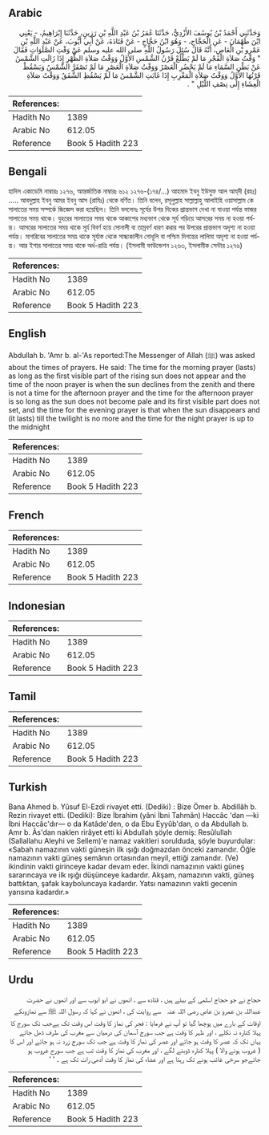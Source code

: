 ## Arabic


<div dir="rtl" lang="ar" style={{fontSize:'larger',backgroundColor:'#f8f9fa',padding:20}}>
وَحَدَّثَنِي أَحْمَدُ بْنُ يُوسُفَ الأَزْدِيُّ، حَدَّثَنَا عُمَرُ بْنُ عَبْدِ اللَّهِ بْنِ رَزِينٍ، حَدَّثَنَا إِبْرَاهِيمُ، - يَعْنِي ابْنَ طَهْمَانَ - عَنِ الْحَجَّاجِ، - وَهُوَ ابْنُ حَجَّاجٍ - عَنْ قَتَادَةَ، عَنْ أَبِي أَيُّوبَ، عَنْ عَبْدِ اللَّهِ بْنِ عَمْرِو بْنِ الْعَاصِ، أَنَّهُ قَالَ سُئِلَ رَسُولُ اللَّهِ صلى الله عليه وسلم عَنْ وَقْتِ الصَّلَوَاتِ فَقَالَ ‏ "‏ وَقْتُ صَلاَةِ الْفَجْرِ مَا لَمْ يَطْلُعْ قَرْنُ الشَّمْسِ الأَوَّلُ وَوَقْتُ صَلاَةِ الظُّهْرِ إِذَا زَالَتِ الشَّمْسُ عَنْ بَطْنِ السَّمَاءِ مَا لَمْ يَحْضُرِ الْعَصْرُ وَوَقْتُ صَلاَةِ الْعَصْرِ مَا لَمْ تَصْفَرَّ الشَّمْسُ وَيَسْقُطْ قَرْنُهَا الأَوَّلُ وَوَقْتُ صَلاَةِ الْمَغْرِبِ إِذَا غَابَتِ الشَّمْسُ مَا لَمْ يَسْقُطِ الشَّفَقُ وَوَقْتُ صَلاَةِ الْعِشَاءِ إِلَى نِصْفِ اللَّيْلِ ‏"‏ ‏.‏
</div>
<div style={{backgroundColor:'#f8f9fa',padding:20, marginBottom: 10}}><table> <thead> <tr> <th>References:</th> <th></th> </tr> </thead> <tbody><tr><td>Hadith No</td><td>1389</td></tr><tr><td>Arabic No</td><td>612.05</td></tr><tr><td>Reference</td><td>Book 5 Hadith 223</td></tr></tbody></table></div>

## Bengali


<div dir="ltr" lang="bn" style={{fontSize:'larger',backgroundColor:'#f8f9fa',padding:20}}>
হাদিস একাডেমি নাম্বারঃ ১২৭৬, আন্তর্জাতিক নাম্বারঃ ৬১২ ১২৭৬-(১৭৪/...) আহমাদ ইবনু ইউসুফ আল আয্‌দী (রহঃ) ..... আবদুল্লাহ ইবনু আমর ইবনু আস (রাযিঃ) থেকে বর্ণিত। তিনি বলেন, রসূলুল্লাহ সাল্লাল্লাহু আলাইহি ওয়াসাল্লাম কে সালাতের সময় সম্পর্কে জিজ্ঞেস করা হয়েছিল। তিনি বললেনঃ সূর্যের উপর দিকের প্রান্তভাগ দেখা না যাওয়া পর্যন্ত ফাজর সালাতের সময় থাকে। যুহরের সালাতের সময় থাকে আকাশের মধ্যভাগ থেকে সূর্য গড়িয়ে আসরের সময় না হওয়া পর্যন্ত। আসরের সালাতের সময় থাকে সূর্য বিবর্ণ হয়ে সোনালী বা তাম্রবর্ণ ধারণ করার পর উপরের প্রান্তভাগ অদৃশ্য না হওয়া পর্যন্ত। মাগরিবের সালাতের সময় থাকে সূর্যাস্ত থেকে সান্ধ্যকালীন গোধূলি বা পশ্চিম দিগন্তের লালিমা অদৃশ্য না হওয়া পর্যন্ত। আর ইশার সালাতের সময় থাকে অর্ধ-রাত্রি পর্যন্ত। (ইসলামী ফাউন্ডেশন ১২৬৩, ইসলামীক সেন্টার ১২৭৬)
</div>
<div style={{backgroundColor:'#f8f9fa',padding:20, marginBottom: 10}}><table> <thead> <tr> <th>References:</th> <th></th> </tr> </thead> <tbody><tr><td>Hadith No</td><td>1389</td></tr><tr><td>Arabic No</td><td>612.05</td></tr><tr><td>Reference</td><td>Book 5 Hadith 223</td></tr></tbody></table></div>

## English


<div dir="ltr" lang="en" style={{fontSize:'larger',backgroundColor:'#f8f9fa',padding:20}}>
Abdullah b. 'Amr b. al-'As reported:The Messenger of Allah (ﷺ) was asked about the times of prayers. He said: The time for the morning prayer (lasts) as long as the first visible part of the rising sun does not appear and the time of the noon prayer is when the sun declines from the zenith and there is not a time for the afternoon prayer and the time for the afternoon prayer is so long as the sun does not become pale and its first visible part does not set, and the time for the evening prayer is that when the sun disappears and (it lasts) till the twilight is no more and the time for the night prayer is up to the midnight
</div>
<div style={{backgroundColor:'#f8f9fa',padding:20, marginBottom: 10}}><table> <thead> <tr> <th>References:</th> <th></th> </tr> </thead> <tbody><tr><td>Hadith No</td><td>1389</td></tr><tr><td>Arabic No</td><td>612.05</td></tr><tr><td>Reference</td><td>Book 5 Hadith 223</td></tr></tbody></table></div>

## French


<div dir="ltr" lang="fr" style={{fontSize:'larger',backgroundColor:'#f8f9fa',padding:20}}>

</div>
<div style={{backgroundColor:'#f8f9fa',padding:20, marginBottom: 10}}><table> <thead> <tr> <th>References:</th> <th></th> </tr> </thead> <tbody><tr><td>Hadith No</td><td>1389</td></tr><tr><td>Arabic No</td><td>612.05</td></tr><tr><td>Reference</td><td>Book 5 Hadith 223</td></tr></tbody></table></div>

## Indonesian


<div dir="ltr" lang="id" style={{fontSize:'larger',backgroundColor:'#f8f9fa',padding:20}}>

</div>
<div style={{backgroundColor:'#f8f9fa',padding:20, marginBottom: 10}}><table> <thead> <tr> <th>References:</th> <th></th> </tr> </thead> <tbody><tr><td>Hadith No</td><td>1389</td></tr><tr><td>Arabic No</td><td>612.05</td></tr><tr><td>Reference</td><td>Book 5 Hadith 223</td></tr></tbody></table></div>

## Tamil


<div dir="ltr" lang="ta" style={{fontSize:'larger',backgroundColor:'#f8f9fa',padding:20}}>

</div>
<div style={{backgroundColor:'#f8f9fa',padding:20, marginBottom: 10}}><table> <thead> <tr> <th>References:</th> <th></th> </tr> </thead> <tbody><tr><td>Hadith No</td><td>1389</td></tr><tr><td>Arabic No</td><td>612.05</td></tr><tr><td>Reference</td><td>Book 5 Hadith 223</td></tr></tbody></table></div>

## Turkish


<div dir="ltr" lang="tr" style={{fontSize:'larger',backgroundColor:'#f8f9fa',padding:20}}>
Bana Ahmed b. Yûsuf El-Ezdi rivayet etti. (Dediki) : Bize Ömer b. Abdillâh b. Rezin rivayet etti. (Dediki): Bize İbrahim (yâni İbni Tahmân) Haccâc 'dan —ki İbni Haccâc'dır— o da Katâde'den, o da Ebu Eyyûb'dan, o da Abdullah b. Amr b. Âs'dan naklen rirâyet etti ki Abdullah şöyle demiş: Resûlullah (Sallallahu Aleyhi ve Sellem)'e namaz vakitleri sorulduda, şöyle buyurdular: «Sabah namazının vakti güneşin ilk ışığı doğmazdan önceki zamandır. Öğle namazının vakti güneş semânın ortasından meyil, ettiği zamandır. (Ve) ikindinin vakti girinceye kadar devam eder. İkindi namazının vakti güneş sararıncaya ve ilk ışığı düşünceye kadardır. Akşam, namazının vakti, güneş battıktan, şafak kayboluncaya kadardır. Yatsı namazının vakti gecenin yarısına kadardır.»
</div>
<div style={{backgroundColor:'#f8f9fa',padding:20, marginBottom: 10}}><table> <thead> <tr> <th>References:</th> <th></th> </tr> </thead> <tbody><tr><td>Hadith No</td><td>1389</td></tr><tr><td>Arabic No</td><td>612.05</td></tr><tr><td>Reference</td><td>Book 5 Hadith 223</td></tr></tbody></table></div>

## Urdu


<div dir="rtl" lang="ur" style={{fontSize:'larger',backgroundColor:'#f8f9fa',padding:20}}>
حجاج نے جو حجاج اسلمی کے بیٹے ہیں ، قتادہ سے ، انھوں نے ابو ایوب سے اور انھوں نے حضرت عبداللہ بن عمرو بن عاص ‌رضی ‌اللہ ‌عنہ ‌ ‌ سے روایت کی ، انھوں نے کہا کہ رسول اللہ ﷺ سے نمازوںکے اوقات کے بارے میں پوچھا گیا تو آپ نے فرمایا : فجر کی نماز کا وقت اس وقت تک ہےجب تک سورج کا پہلا کنارہ نہ نکلے ، اور ظہر کا وقت ہے جب سورج آسمان کی درمیان سے مغرب کی طرف ڈھل جائے یہاں تک کہ عصر کا وقت ہو جائے اور عصر کی نماز کا وقت ہے جب تک سورج زرد نہ ہو جائے اور اس کا ( غروب ہونے والا ) پہلا کنارہ ڈوبنے لگے ، اور مغرب کی نماز کا وقت تب ہے جب سورج غروب ہو جائےجو سرخی غائب ہونے تک رہتا ہے اور عشاء کی نماز کا وقت آدھی رات تک ہے ۔ ‘ ‘
</div>
<div style={{backgroundColor:'#f8f9fa',padding:20, marginBottom: 10}}><table> <thead> <tr> <th>References:</th> <th></th> </tr> </thead> <tbody><tr><td>Hadith No</td><td>1389</td></tr><tr><td>Arabic No</td><td>612.05</td></tr><tr><td>Reference</td><td>Book 5 Hadith 223</td></tr></tbody></table></div>
